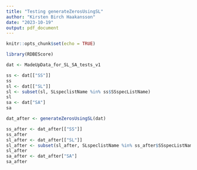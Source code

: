 ```yaml
---
title: "Testing generateZerosUsingSL"
author: "Kirsten Birch Haakansson"
date: "2023-10-19"
output: pdf_document
---
```


```r
knitr::opts_chunk$set(echo = TRUE)

library(RDBEScore)
```


```r

dat <- MadeUpData_for_SL_SA_tests_v1

ss <- dat[["SS"]]
ss
sl <- dat[["SL"]]
sl <- subset(sl, SLspeclistName %in% ss$SSspecListName)
sl
sa <- dat["SA"]
sa

```

```r

dat_after <- generateZerosUsingSL(dat)

ss_after <- dat_after[["SS"]]
ss_after
sl_after <- dat_after[["SL"]]
sl_after <- subset(sl_after, SLspeclistName %in% ss_after$SSspecListName)
sl_after
sa_after <- dat_after["SA"]
sa_after

```


